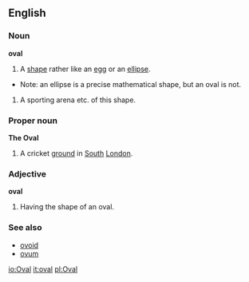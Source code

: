 ==English==
===Noun===
'''oval'''
# A [[shape]] rather like an [[egg]] or an [[ellipse]].
*Note: an ellipse is a precise mathematical shape, but an oval is not.
# A sporting arena etc. of this shape.

===Proper noun===
'''The Oval'''
# {{Cricket}} A cricket [[ground]] in [[South]] [[London]].

===Adjective===
'''oval'''
# Having the shape of an oval.

===See also===
*[[ovoid]]
*[[ovum]]

[[io:Oval]]
[[it:oval]]
[[pl:Oval]]
